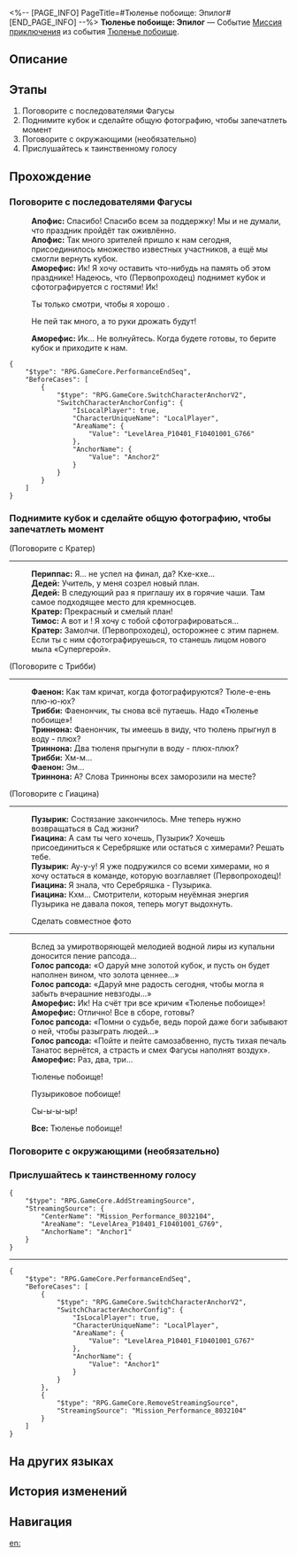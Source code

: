 <%-- [PAGE_INFO]
PageTitle=#Тюленье побоище: Эпилог#
[END_PAGE_INFO] --%>
{{Дополнить|Диалоги.}}
{{Миссия Инфобокс
|id              = 8032104
|Название        = 
|Изображение     = Миссия Тюленье побоище Эпилог.png
|Тип             = Миссия приключения
|Событие         = Тюленье побоище
|Глава           = Тюленье побоище
|Условия         = Завершена [[Миссия приключения]] «[[Тюленье побоище: Чемпионат]]»
|Персонажи       = Аморефис; Апофис; Все; Гиацина; Голос рапсода; Дедей; Кратер; Первопроходец; Периппас; Пузырик; Тимос; Трибби; Триннона; Фаенон
|СтартЛокация    = [[Амфореус]] — [[Вечный священный город Охема]]
|Мир             = Амфореус
|Предыдущая      = Тюленье побоище: Чемпионат
|Следующая       = 
|Награды         = Звёздный нефрит*10; Путеводитель путешественника*2; Очищенный эфир*2; Кредиты*20 000
}}
'''Тюленье побоище: Эпилог''' — Событие [[Миссия приключения]] из события [[Тюленье побоище]].

==Описание==
{{Описание|Пора переписать пророчество: «Золотой трофей возвращён, Первопроходец становится чемпионом».<br />«Ау-у-у, вот так и должно быть!» - соглашается Пузырик.<br />А что до разногласий между Цифер и Аглаей... Пусть они разбираются с ними лично.}}

==Этапы==
# Поговорите с последователями Фагусы
# Поднимите кубок и сделайте общую фотографию, чтобы запечатлеть момент
# Поговорите с окружающими (необязательно)
# Прислушайтесь к таинственному голосу

==Прохождение==
{{Дополнить}}
===Поговорите с последователями Фагусы===
{{Описание миссии|тип=Миссия приключения|локация=Вечный священный город Охема|Увидев тот сон, вы и не ожидали, что вас ждёт столько всего.<br />И сон, и счастливые воспоминания рано или поздно позабудутся вами. Постарайтесь запечатлеть этот радостный момент.}}
{{Диалог Начало}}
:'''Апофис:''' Спасибо! Спасибо всем за поддержку! Мы и не думали, что праздник пройдёт так оживлённо.
:'''Апофис:''' Так много зрителей пришло к нам сегодня, присоединилось множество известных участников, а ещё мы смогли вернуть кубок.
:'''Аморефис:''' Ик! Я хочу оставить что-нибудь на память об этом празднике! Надеюсь, что {{MC|ж=наша чемпионка|м=наш чемпион}} (Первопроходец) поднимет кубок и сфотографируется с гостями! Ик!
:{{Диалог|Стрелка}} Ты только смотри, чтобы я хорошо {{MC|ж=получилась|м=получился}}.
:{{Диалог|Стрелка}} Не пей так много, а то руки дрожать будут!
:'''Аморефис:''' Ик... Не волнуйтесь. Когда будете готовы, то берите кубок и приходите к нам.
:{{tx}}
<pre>{
	"$type": "RPG.GameCore.PerformanceEndSeq",
	"BeforeCases": [
		{
			"$type": "RPG.GameCore.SwitchCharacterAnchorV2",
			"SwitchCharacterAnchorConfig": {
				"IsLocalPlayer": true,
				"CharacterUniqueName": "LocalPlayer",
				"AreaName": {
					"Value": "LevelArea_P10401_F10401001_G766"
				},
				"AnchorName": {
					"Value": "Anchor2"
				}
			}
		}
	]
}</pre>
{{Диалог Конец}}

===Поднимите кубок и сделайте общую фотографию, чтобы запечатлеть момент===
{{Диалог Начало}}

;(Поговорите с Кратер)
----
:'''Периппас:''' Я... не успел на финал, да? Кхе-кхе...
:'''Дедей:''' Учитель, у меня созрел новый план.
:'''Дедей:''' В следующий раз я приглашу их в горячие чаши. Там самое подходящее место для кремносцев.
:'''Кратер:''' Прекрасный и смелый план!
:'''Тимос:''' А вот и {{MC|ж=наша чемпионка|м=наш чемпион}}! Я хочу с тобой сфотографироваться...
:'''Кратер:''' Замолчи. (Первопроходец), осторожнее с этим парнем. Если ты с ним сфотографируешься, то станешь лицом нового мыла «Супергерой».

;(Поговорите с Трибби)
----
:'''Фаенон:''' Как там кричат, когда фотографируются? Тюле-е-ень плю-ю-юх?
:'''Трибби:''' Фаенончик, ты снова всё путаешь. Надо «Тюленье побоище»!
:'''Триннона:''' Фаенончик, ты имеешь в виду, что тюлень прыгнул в воду - плюх?
:'''Триннона:''' Два тюленя прыгнули в воду - плюх-плюх?
:'''Трибби:''' Хм-м...
:'''Фаенон:''' Эм...
:'''Триннона:''' А? Слова Тринноны всех заморозили на месте?

;(Поговорите с Гиацина)
----
:'''Пузырик:''' Состязание закончилось. Мне теперь нужно возвращаться в Сад жизни?
:'''Гиацина:''' А сам ты чего хочешь, Пузырик? Хочешь присоединиться к Серебряшке или остаться с химерами? Решать тебе.
:'''Пузырик:''' Ау-у-у! Я уже подружился со всеми химерами, но я хочу остаться в команде, которую возглавляет (Первопроходец)!
:'''Гиацина:''' Я знала, что Серебряшка - {{MC|ж=героиня|м=герой}} Пузырика.
:'''Гиацина:''' Кхм... Смотрители, которым неуёмная энергия Пузырика не давала покоя, теперь могут выдохнуть.

:{{Диалог|undefined}} Сделать совместное фото
----
:Вслед за умиротворяющей мелодией водной лиры из купальни доносится пение рапсода...
:'''Голос рапсода:''' «О даруй мне золотой кубок, и пусть он будет наполнен вином, что золота ценнее...»
:'''Голос рапсода:''' «Даруй мне радость сегодня, чтобы могла я забыть вчерашние невзгоды...»
:'''Аморефис:''' Ик! На счёт три все кричим «Тюленье побоище»!
:'''Аморефис:''' Отлично! Все в сборе, готовы?
:'''Голос рапсода:''' «Помни о судьбе, ведь порой даже боги забывают о ней, чтобы разыграть людей...»
:'''Голос рапсода:''' «Пойте и пейте самозабвенно, пусть тихая печаль Танатос вернётся, а страсть и смех Фагусы наполнят воздух».
:'''Аморефис:''' Раз, два, три...
:{{Диалог|Стрелка}} Тюленье побоище!
:{{Диалог|Стрелка}} Пузыриковое побоище!
:{{Диалог|Стрелка}} Сы-ы-ы-ыр!
:'''Все:''' Тюленье побоище!
:{{tx}}

{{Диалог Конец}}

===Поговорите с окружающими (необязательно)===
{{Диалог Начало}}
{{Диалог Конец}}

===Прислушайтесь к таинственному голосу===
{{Описание миссии|тип=Миссия приключения|локация=Вечный священный город Охема|Где-то в Охеме ведётся долгожданный разговор...}}
{{Диалог Начало}}
<pre>{
	"$type": "RPG.GameCore.AddStreamingSource",
	"StreamingSource": {
		"CenterName": "Mission_Performance_8032104",
		"AreaName": "LevelArea_P10401_F10401001_G769",
		"AnchorName": "Anchor1"
	}
}</pre>
----
:{{tx}}
<pre>{
	"$type": "RPG.GameCore.PerformanceEndSeq",
	"BeforeCases": [
		{
			"$type": "RPG.GameCore.SwitchCharacterAnchorV2",
			"SwitchCharacterAnchorConfig": {
				"IsLocalPlayer": true,
				"CharacterUniqueName": "LocalPlayer",
				"AreaName": {
					"Value": "LevelArea_P10401_F10401001_G767"
				},
				"AnchorName": {
					"Value": "Anchor1"
				}
			}
		},
		{
			"$type": "RPG.GameCore.RemoveStreamingSource",
			"StreamingSource": "Mission_Performance_8032104"
		}
	]
}</pre>
{{Диалог Конец}}

==На других языках==
{{На других языках
|en   = Seal Slammers: Epilogue
|zhs  = 豹豹碰碰大作战•尾声
|zht  = 豹豹碰碰大作戰•尾聲
|ja   = ぽよよん！アザラシ大作戦・エピローグ
|ko   = 팅팅탱탱 물범 대격돌•에필로그
|es   = Gran choque de focas: epílogo
|fr   = Épilogue du Choc des phoques
|ru   = Тюленье побоище: Эпилог
|th   = ศึกปะทะอุ๋งอุ๋ง: บทส่งท้าย
|vi   = Hải Cẩu Cưng Đụng Độ - Tổng Kết
|de   = Operation Kampf der Seehunde: Epilog
|id   = Bom-Bom Anjing Laut: Epilog
|pt   = Bate-Bate das Focas: Epílogo
}}

==История изменений==
{{История изменений|3.5}}

==Навигация==
{{Миссия приключения Навбокс|Глава }}

[[en:]]
